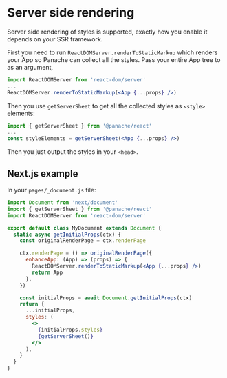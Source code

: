 # Server side rendering

Server side rendering of styles is supported, exactly how you enable it depends on your SSR framework.

First you need to run `ReactDOMServer.renderToStaticMarkup` which renders your App so Panache can collect all the styles. Pass your entire App tree to as an argument,

```jsx
import ReactDOMServer from 'react-dom/server'
...
ReactDOMServer.renderToStaticMarkup(<App {...props} />)
```

Then you use `getServerSheet` to get all the collected styles as `<style>` elements:

```jsx
import { getServerSheet } from '@panache/react'
...
const styleElements = getServerSheet(<App {...props} />)
```

Then you just output the styles in your `<head>`.


## Next.js example

In your `pages/_document.js` file:

```jsx
import Document from 'next/document'
import { getServerSheet } from '@panache/react'
import ReactDOMServer from 'react-dom/server'

export default class MyDocument extends Document {
  static async getInitialProps(ctx) {
    const originalRenderPage = ctx.renderPage

    ctx.renderPage = () => originalRenderPage({
      enhanceApp: (App) => (props) => {
        ReactDOMServer.renderToStaticMarkup(<App {...props} />)
        return App
      },
    })

    const initialProps = await Document.getInitialProps(ctx)
    return {
      ...initialProps,
      styles: (
        <>
          {initialProps.styles}
          {getServerSheet()}
        </>
      ),
    }
  }
}
```